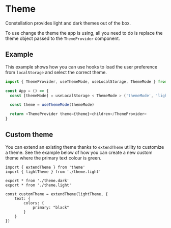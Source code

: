 
<Meta title='Components/Theme/Intro' />

# Theme

Constellation provides light and dark themes out of the box.

To use change the theme the app is using, all you need to do is replace the theme object passed to the `ThemeProvider` component.

## Example

This example shows how you can use hooks to load the user preference from `localStorage` and select the correct theme.

```js
import { ThemeProvider, useThemeMode, useLocalStorage, ThemeMode } from '@blockchain/constellation'

const App = () => {
  const [themeMode] = useLocalStorage < ThemeMode > ('themeMode', 'light')

  const theme = useThemeMode(themeMode)

  return <ThemeProvider theme={theme}>children</ThemeProvider>
}
```

## Custom theme

You can extend an existing theme thanks to `extendTheme` utility to customize a theme. See the example below of how you can create a new custom theme where the primary text colour is green.

```
import { extendTheme } from 'theme'
import { lightTheme } from './theme.light'

export * from './theme.dark'
export * from './theme.light'

const customTheme = extendTheme(lightTheme, {
    text: {
        colors: {
            primary: "black"
        }
    }
})
```

